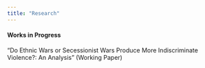 ```yaml
---
title: "Research"
---
```


#### Works in Progress

"Do Ethnic Wars or Secessionist Wars Produce More Indiscriminate Violence?: An Analysis" (Working Paper)
